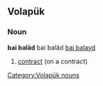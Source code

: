 ==Volapük==

===Noun===
'''bai baläd'''
bai baläd [[bai balayd]]

# [[contract]] (on a contract)

[[Category:Volapük nouns]]